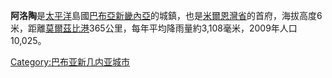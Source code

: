 {{noteTA
|G1 = TO
}}

'''阿洛陶'''是[[太平洋|太平洋]]島國[[巴布亞新畿內亞|巴布亞新畿內亞]]的城鎮，也是[[米爾恩灣省|米爾恩灣省]]的首府，海拔高度6米，距離[[莫爾茲比港|莫爾茲比港]]365公里，每年平均降雨量約3,108毫米，2009年人口10,025。

{{PapuaNewGuinea-stub}}
[[Category:巴布亚新几内亚城市|Category:巴布亚新几内亚城市]]